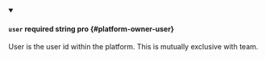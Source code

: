 
<details className="config-field" data-expandable="false" open>
<summary>

#### `user` <span className="config-field-required" data-required="false">required</span> <span className="config-field-type">string</span> <span className="config-field-default"></span> <span className="config-field-enum"></span> <span data-pro="false" className="config-field-pro">pro</span> {#platform-owner-user}

User is the user id within the platform. This is mutually exclusive with team.

</summary>



</details>
